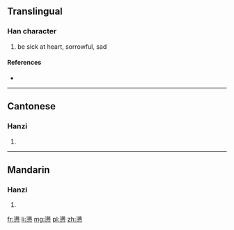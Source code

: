 {{also|懣}}
==Translingual==

===Han character===
{{Han char|rn=61|rad=心|as=13|sn=17|four=|canj=水月心 (EBP), X水月心 (XEBP)}}

# be sick at heart, sorrowful, sad

====References====
* {{Han ref|kx=0406.141|hdz=42359.040|uh=61D1|ud=25041}}

----

==Cantonese==

===Hanzi===
{{yue-hanzi|jyut=|y=mun6|tra=懣}}

# {{defn|lang=yue|sort=心13}}

----

==Mandarin==

===Hanzi===
{{cmn-hanzi|tra=懣|pin=[[mèn]] ([[men4]])|wg=men<sup>4</sup>}}

# {{defn|lang=cmn|sort=心13}}

[[fr:懑]]
[[li:懑]]
[[mg:懑]]
[[pl:懑]]
[[zh:懑]]